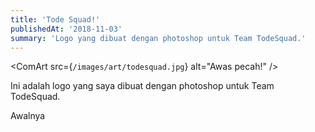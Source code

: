 ```yaml
---
title: 'Tode Squad!'
publishedAt: '2018-11-03'
summary: 'Logo yang dibuat dengan photoshop untuk Team TodeSquad.'
---
```


<ComArt
src={`/images/art/todesquad.jpg`}
alt="Awas pecah!"
/>

<BtnArea>
<BtnDownload
href='/work'
text='Download'
/>
</BtnArea>

Ini adalah logo yang saya dibuat dengan photoshop untuk Team TodeSquad.

Awalnya
